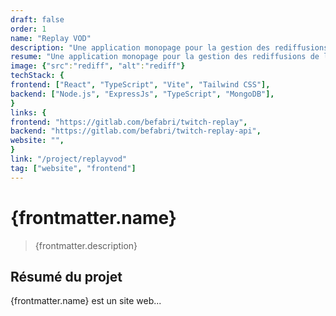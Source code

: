 ```yaml
---
draft: false
order: 1
name: "Replay VOD"
description: "Une application monopage pour la gestion des rediffusions de lives Twitch manqués."
resume: "Une application monopage pour la gestion des rediffusions de lives Twitch manqués."
image: {"src":"rediff", "alt":"rediff"}
techStack: {
frontend: ["React", "TypeScript", "Vite", "Tailwind CSS"],
backend: ["Node.js", "ExpressJs", "TypeScript", "MongoDB"],
}
links: {
frontend: "https://gitlab.com/befabri/twitch-replay",
backend: "https://gitlab.com/befabri/twitch-replay-api",
website: "",
}
link: "/project/replayvod"
tag: ["website", "frontend"]
---
```


# {frontmatter.name}

> {frontmatter.description}

## Résumé du projet

{frontmatter.name} est un site web...
